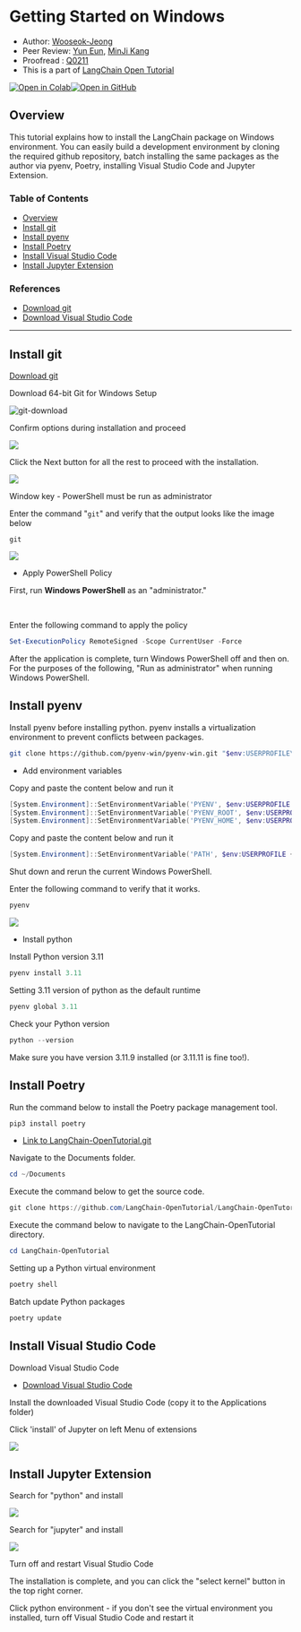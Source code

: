 # Getting Started on Windows

- Author: [Wooseok-Jeong](https://github.com/jeong-wooseok)
- Peer Review: [Yun Eun](https://github.com/yuneun92), [MinJi Kang](https://www.linkedin.com/in/minji-kang-995b32230/)
- Proofread : [Q0211](https://github.com/Q0211)
- This is a part of [LangChain Open Tutorial](https://github.com/LangChain-OpenTutorial/LangChain-OpenTutorial)

[![Open in Colab](https://colab.research.google.com/assets/colab-badge.svg)](https://colab.research.google.com/github/LangChain-OpenTutorial/LangChain-OpenTutorial/blob/main/01-Basic/01-Getting-Started-Windows.ipynb)[![Open in GitHub](https://img.shields.io/badge/Open%20in%20GitHub-181717?style=flat-square&logo=github&logoColor=white)](https://github.com/LangChain-OpenTutorial/LangChain-OpenTutorial/blob/main/01-Basic/01-Getting-Started-Windows.ipynb)
## Overview

This tutorial explains how to install the LangChain package on Windows environment. You can easily build a development environment by cloning the required github repository, batch installing the same packages as the author via pyenv, Poetry, installing Visual Studio Code and Jupyter Extension.

### Table of Contents

- [Overview](#overview)
- [Install git](#install-git)
- [Install pyenv](#install-pyenv)
- [Install Poetry](#install-poetry)
- [Install Visual Studio Code](#install-visual-studio-code)
- [Install Jupyter Extension](#install-jupyter-extension)

### References
- [Download git](https://git-scm.com/download/win)
- [Download Visual Studio Code](https://code.visualstudio.com/download)

----


## Install git
[Download git](https://git-scm.com/download/win)

Download 64-bit Git for Windows Setup

![git-download](./img/01-follow-the-installation-video-windows-01.png)


Confirm options during installation and proceed

![](./img/01-follow-the-installation-video-windows-02.png)

Click the Next button for all the rest to proceed with the installation.

![](./img/01-follow-the-installation-video-windows-03.png)

Window key - PowerShell must be run as administrator

Enter the command "```git```" and verify that the output looks like the image below
```powershell1
git
```

![](./img/01-follow-the-installation-video-windows-04.png)


- Apply PowerShell Policy 

First, run **Windows PowerShell** as an "administrator."</p> <p><br>

Enter the following command to apply the policy
```powershell
Set-ExecutionPolicy RemoteSigned -Scope CurrentUser -Force
```
After the application is complete, turn Windows PowerShell off and then on. For the purposes of the following, "Run as administrator" when running Windows PowerShell.

## Install pyenv
Install pyenv before installing python. pyenv installs a virtualization environment to prevent conflicts between packages.

```bash
git clone https://github.com/pyenv-win/pyenv-win.git "$env:USERPROFILE\.pyenv"
```

- Add environment variables

Copy and paste the content below and run it
```powershell
[System.Environment]::SetEnvironmentVariable('PYENV', $env:USERPROFILE + "\.pyenv\pyenv-win\", "User")
[System.Environment]::SetEnvironmentVariable('PYENV_ROOT', $env:USERPROFILE + "\.pyenv\pyenv-win\", "User")
[System.Environment]::SetEnvironmentVariable('PYENV_HOME', $env:USERPROFILE + "\.pyenv\pyenv-win\", "User")
```

Copy and paste the content below and run it
```powershell
[System.Environment]::SetEnvironmentVariable('PATH', $env:USERPROFILE + "\.pyenv\pyenv-win\bin;" + $env:USERPROFILE + "\.pyenv\pyenv-win\shims;" + [System.Environment]::GetEnvironmentVariable('PATH', "User"), "User")
```

Shut down and rerun the current Windows PowerShell.

Enter the following command to verify that it works.
```powershell
pyenv
```
 
![](./img/01-follow-the-installation-video-windows-05.png )


- Install python

Install Python version 3.11
```powershell
pyenv install 3.11
```
Setting 3.11 version of python as the default runtime
```powershell
pyenv global 3.11
```
Check your Python version
```powershell
python --version
```
Make sure you have version 3.11.9 installed (or 3.11.11 is fine too!).

## Install Poetry


Run the command below to install the Poetry package management tool.
```bash
pip3 install poetry
```

- [Link to LangChain-OpenTutorial.git](https://github.com/LangChain-OpenTutorial/LangChain-OpenTutorial.git)

Navigate to the Documents folder.

```powershell
cd ~/Documents
```

Execute the command below to get the source code.
```powershell
git clone https://github.com/LangChain-OpenTutorial/LangChain-OpenTutorial.git
```

Execute the command below to navigate to the LangChain-OpenTutorial directory.
```powershell
cd LangChain-OpenTutorial
```

Setting up a Python virtual environment
```powershell
poetry shell
```
Batch update Python packages
```powershell
poetry update
```

## Install Visual Studio Code


Download Visual Studio Code

- [Download Visual Studio Code](https://code.visualstudio.com/download)

Install the downloaded Visual Studio Code (copy it to the Applications folder)

Click 'install' of Jupyter on left Menu of extensions 

![](./img/01-follow-the-installation-video-windows-06.png)

## Install Jupyter Extension
Search for "python" and install

![](./img/01-follow-the-installation-video-windows-07.png)

Search for "jupyter" and install

![](./img/01-follow-the-installation-video-windows-08.png)

Turn off and restart Visual Studio Code

The installation is complete, and you can click the "select kernel" button in the top right corner.

Click python environment - if you don't see the virtual environment you installed, turn off Visual Studio Code and restart it